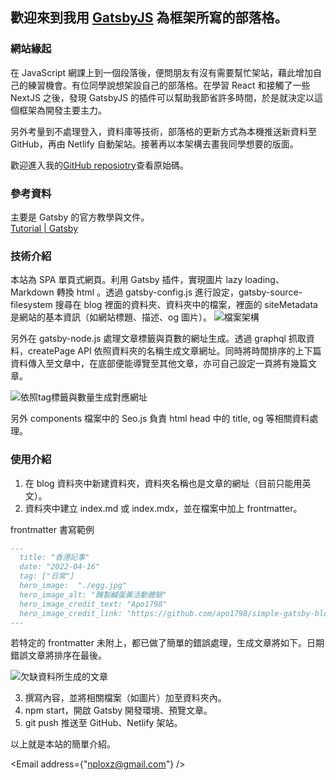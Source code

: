 
## 歡迎來到我用 [GatsbyJS](https://www.gatsbyjs.com/) 為框架所寫的部落格。

### 網站緣起

在 JavaScript 網課上到一個段落後，便問朋友有沒有需要幫忙架站，藉此增加自己的練習機會。有位同學說想架設自己的部落格。在學習 React 和接觸了一些 NextJS 之後，發現 GatsbyJS 的插件可以幫助我節省許多時間，於是就決定以這個框架為開發主要主力。

另外考量到不處理登入，資料庫等技術，部落格的更新方式為本機推送新資料至 GitHub，再由 Netlify 自動架站。接著再以本架構去畫我同學想要的版面。

歡迎進入我的[GitHub reposiotry](https://github.com/apo1798/simple-gatsby-blog-initial)查看原始碼。

### 參考資料

主要是 Gatsby 的官方教學與文件。  
[Tutorial | Gatsby](https://www.gatsbyjs.com/docs/tutorial/)

### 技術介紹

本站為 SPA 單頁式網頁。利用 Gatsby 插件，實現圖片 lazy loading、Markdown 轉換 html 。透過 gatsby-config.js 進行設定，gatsby-source-filesystem 搜尋在 blog 裡面的資料夾、資料夾中的檔案，裡面的 siteMetadata 是網站的基本資訊（如網站標題、描述、og 圖片）。
![檔案架構](./structure.png "檔案架構")

另外在 gatsby-node.js 處理文章標籤與頁數的網址生成。透過 graphql 抓取資料，createPage API 依照資料夾的名稱生成文章網址。同時將時間排序的上下篇資料傳入至文章中，在底部便能導覽至其他文章，亦可自己設定一頁將有幾篇文章。

![依照tag標籤與數量生成對應網址](./gatsby_node_logic.png "依照tag標籤與數量生成對應網址")

另外 components 檔案中的 Seo.js 負責 html head 中的 title, og 等相關資料處理。

### 使用介紹

1. 在 blog 資料夾中新建資料夾，資料夾名稱也是文章的網址（目前只能用英文）。
2. 資料夾中建立 index.md 或 index.mdx，並在檔案中加上 frontmatter。

frontmatter 書寫範例

```Markdown
---
  title: "香港記事"
  date: "2022-04-16"
  tag: ["日常"]
  hero_image:  "./egg.jpg"
  hero_image_alt: "醃製鹹蛋黃活動體驗"
  hero_image_credit_text: "Apo1798"
  hero_image_credit_link: "https://github.com/apo1798/simple-gatsby-blog-initial"
---
```

若特定的 frontmatter 未附上，都已做了簡單的錯誤處理，生成文章將如下。日期錯誤文章將排序在最後。

![欠缺資料所生成的文章](./wrong_md_output.png "欠缺資料所生成的文章")

3. 撰寫內容，並將相關檔案（如圖片）加至資料夾內。
4. npm start，開啟 Gatsby 開發環境、預覽文章。
5. git push 推送至 GitHub、Netlify 架站。

以上就是本站的簡單介紹。

<Email address={"nploxz@gmail.com"} />
